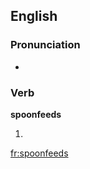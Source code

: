 ==English==

===Pronunciation===
* {{a|UK}} {{IPA|/ˈspuːnfiːdz/}}

===Verb===
'''spoonfeeds'''

# {{en-third-person singular of|spoonfeed}}

[[fr:spoonfeeds]]